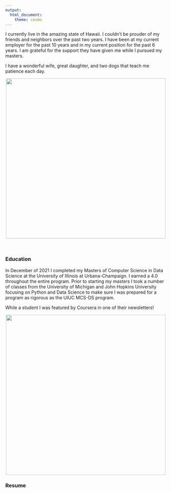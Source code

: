 ```yaml
---
output: 
  html_document: 
    theme: cosmo
---
```


I currently live in the amazing state of Hawaii.  I couldn't be prouder of my friends and neighbors over the past two years.  I have been at my current employer for the past 10 years and in my current position for the past 6 years.  I am grateful for the support they have given me while I pursued my masters.  

I have a wonderful wife, great daughter, and two dogs that teach me patience each day.

<center>![](family.jpeg){width=500px}</center>

<br>

### Education

In December of 2021 I completed my Masters of Computer Science in Data Science at the University of Illinois at Urbana-Champaign.  I earned a 4.0 throughout the entire program.  Prior to starting my masters I took a number of classes from the University of Michigan and John Hopkins University focusing on Python and Data Science to make sure I was prepared for a program as rigorous as the UIUC MCS-DS program.  

While a student I was featured by Coursera in one of their newsletters!

<center>![](coursera-newsletter.jpg){height=500px}</center>

### Resume